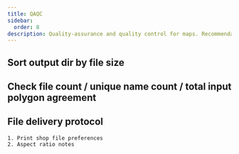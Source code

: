 ```yaml
---
title: QAQC
sidebar:
  order: 8
description: Quality-assurance and quality control for maps. Recommendations for final review before sharing with partners and/or end-users.
---
```

## Sort output dir by file size
## Check file count / unique name count / total input polygon agreement

## File delivery protocol
    1. Print shop file preferences
    2. Aspect ratio notes
